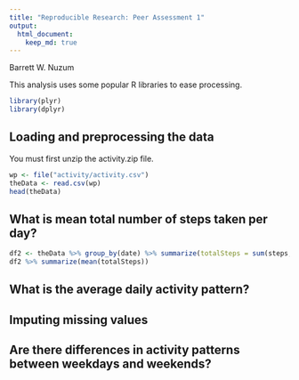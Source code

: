 ```yaml
---
title: "Reproducible Research: Peer Assessment 1"
output: 
  html_document:
    keep_md: true
---
```


Barrett W. Nuzum

This analysis uses some popular R libraries to ease processing.
```r
library(plyr)
library(dplyr)
```

## Loading and preprocessing the data

You must first unzip the activity.zip file.

```r
wp <- file("activity/activity.csv") 
theData <- read.csv(wp)
head(theData)
```

## What is mean total number of steps taken per day?

```r
df2 <- theData %>% group_by(date) %>% summarize(totalSteps = sum(steps,na.rm=TRUE)) 
df2 %>% summarize(mean(totalSteps))
```

## What is the average daily activity pattern?



## Imputing missing values



## Are there differences in activity patterns between weekdays and weekends?
